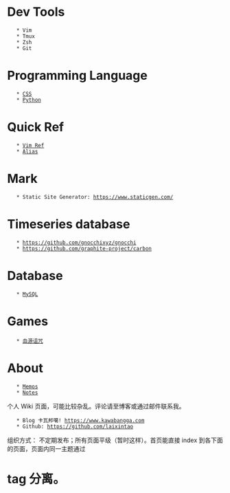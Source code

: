 = Dev Tools =
    * Vim
    * Tmux
    * Zsh
    * Git

= Programming Language =
    * [[CSS]]
    * [[Python]]

= Quick Ref =
    * [[Vim Ref]]
    * [[Alias]]

= Mark =
    * Static Site Generator: https://www.staticgen.com/

= Timeseries database =
    * https://github.com/gnocchixyz/gnocchi
    * https://github.com/graphite-project/carbon

= Database =
    * [[MySQL]]

= Games =
    * [[血源诅咒]]

= About =
    * [[Memos]]
    * [[Notes]]

个人 Wiki 页面，可能比较杂乱。评论请至博客或通过邮件联系我。
    * Blog 卡瓦邦噶! https://www.kawabangga.com
    * Github: https://github.com/laixintao

组织方式：
不定期发布；所有页面平级（暂时这样）。首页能直接 index 到各下面的页面，页面内同一主题通过 <h1> tag 分离。
